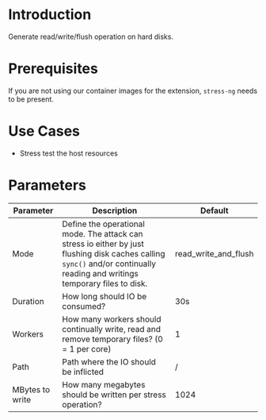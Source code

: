 # Introduction

Generate read/write/flush operation on hard disks.

# Prerequisites

If you are not using our container images for the extension, `stress-ng` needs to be present.

# Use Cases

* Stress test the host resources

# Parameters

| Parameter       | Description                                                                                                                                                                 | Default              |
|-----------------|-----------------------------------------------------------------------------------------------------------------------------------------------------------------------------|----------------------|
| Mode            | Define the operational mode. The attack can stress io either by just flushing disk caches calling `sync()` and/or continually reading and writings temporary files to disk. | read_write_and_flush |
| Duration        | How long should IO be consumed?                                                                                                                                             | 30s                  |
| Workers         | How many workers should continually write, read and remove temporary files? (0 = 1 per core)                                                                                | 1                    |
| Path            | Path where the IO should be inflicted                                                                                                                                       | /                    |
| MBytes to write | How many megabytes should be written per stress operation?                                                                                                                  | 1024                 |
